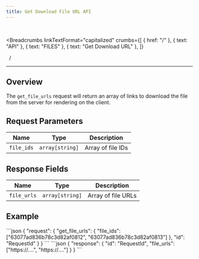 ```yaml
---
title: Get Download File URL API
---
```


<br />



<Breadcrumbs
  linkTextFormat="capitalized"
  crumbs={[
    { href: "/" },
    { text: "API" },
    { text: "FILES" },
    { text: "Get Download URL" },
  ]}
>
  <Icon slot="index" name="seti:powershell" />
  <span slot="separator">&nbsp;&nbsp;/&nbsp;</span>
</Breadcrumbs>

---


## Overview

> <Badge text="wss" variant="tip" size="large" />
> <Badge text="get_file_urls" size="large" />

The `get_file_urls` request will return an array of links to download the file from the server for rendering on the client.

## Request Parameters

| Name       | Type            | Description       |
| ---------- | --------------- | ----------------- |
| `file_ids` | `array[string]` | Array of file IDs |

## Response Fields

| Name        | Type            | Description        |
| ----------- | --------------- | ------------------ |
| `file_urls` | `array[string]` | Array of file URLs |

## Example

<Tabs>
  <TabItem label="Request">
```json
{
  "request": {
    "get_file_urls": {
      "file_ids": ["63077ad836b78c3d82af0812", "63077ad836b78c3d82af0813"]
    },
    "id": "RequestId"
  }
}
```
  </TabItem>  
</Tabs>

<Tabs>
  <TabItem label="Response">
```json
{
  "response": {
    "id": "RequestId",
    "file_urls": ["https://....", "https://...."]
  }
}
```
  </TabItem>  
</Tabs>

<script
  src="https://giscus.app/client.js"
  data-repo="SAMA-Communications/sama-server"
  data-repo-id="R_kgDOIBiYjA"
  data-category-id="DIC_kwDOIBiYjM4CuYYL"
  data-mapping="pathname"
  data-strict="0"
  data-reactions-enabled="1"
  data-emit-metadata="0"
  data-input-position="top"
  data-theme="transparent_dark"
  data-lang="en"
  data-loading="lazy"
  crossorigin="anonymous"
  async
></script>
